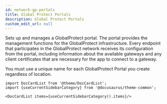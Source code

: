 ```yaml
---
id: network-gp-portals
title: Global Protect Portals
description: Global Protect Portals
custom_edit_url: null
---
```




Sets up and manages a GlobalProtect portal. The portal provides the management functions for the
GlobalProtect infrastructure. Every endpoint that participates in the GlobalProtect network receives
its configuration from the portal, including information about the
available gateways and any client certificates that are necessary for the app to connect to a gateway.

You must use a unique name for each GlobalProtect Portal you create regardless of location.




```mdx-code-block
import DocCardList from '@theme/DocCardList';
import {useCurrentSidebarCategory} from '@docusaurus/theme-common';

<DocCardList items={useCurrentSidebarCategory().items}/>
```
      
